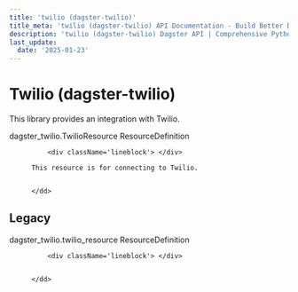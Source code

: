 ```yaml
---
title: 'twilio (dagster-twilio)'
title_meta: 'twilio (dagster-twilio) API Documentation - Build Better Data Pipelines | Python Reference Documentation for Dagster'
description: 'twilio (dagster-twilio) Dagster API | Comprehensive Python API documentation for Dagster, the data orchestration platform. Learn how to build, test, and maintain data pipelines with our detailed guides and examples.'
last_update:
  date: '2025-01-23'
---
```


<div class="section" id="twilio-dagster-twilio">


# Twilio (dagster-twilio)

This library provides an integration with Twilio.

<dl>
    <dt><Link id='dagster_twilio.TwilioResource'>dagster_twilio.TwilioResource ResourceDefinition</Link></dt>
    <dd>

        <div className='lineblock'> </div>

    This resource is for connecting to Twilio.


    </dd>

</dl>
<div class="section" id="legacy">

## Legacy

<dl>
    <dt><Link id='dagster_twilio.twilio_resource'>dagster_twilio.twilio_resource ResourceDefinition</Link></dt>
    <dd>

        <div className='lineblock'> </div>


    </dd>

</dl>
</div></div>
